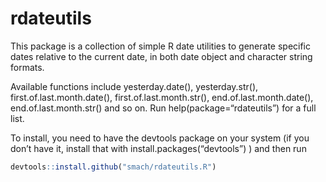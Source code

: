 
# rdateutils

This package is a collection of simple R date utilities to generate specific dates relative to the current date, in both date object and character string formats.

Available functions include yesterday.date(), yesterday.str(), first.of.last.month.date(), first.of.last.month.str(), end.of.last.month.date(), end.of.last.month.str() and so on. Run help(package="rdateutils") for a full list.

To install, you need to have the devtools package on your system (if you don't have it, install that with install.packages("devtools") ) and then run

```r
devtools::install.github("smach/rdateutils.R")
```
